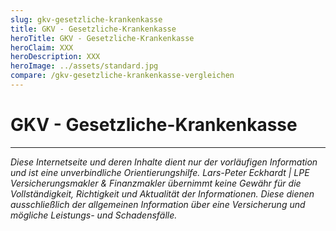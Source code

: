 ```yaml
---
slug: gkv-gesetzliche-krankenkasse
title: GKV - Gesetzliche-Krankenkasse
heroTitle: GKV - Gesetzliche-Krankenkasse
heroClaim: XXX
heroDescription: XXX
heroImage: ../assets/standard.jpg
compare: /gkv-gesetzliche-krankenkasse-vergleichen
---
```


<ProvenExpert />

# GKV - Gesetzliche-Krankenkasse











<ContactAndCompareBox />
<ProvenExpert />


---

_Diese Internetseite und deren Inhalte dient nur der vorläufigen Information und ist eine unverbindliche Orientierungshilfe. Lars-Peter Eckhardt | LPE Versicherungsmakler & Finanzmakler übernimmt keine Gewähr für die Vollständigkeit,
Richtigkeit und Aktualität der Informationen. Diese dienen ausschließlich der allgemeinen Information über eine Versicherung und mögliche Leistungs- und Schadensfälle._